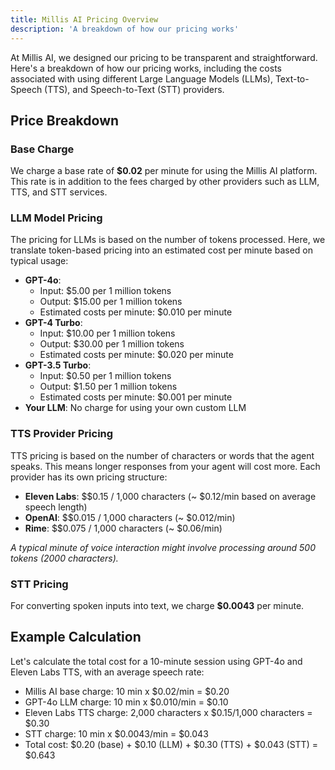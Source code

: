 ```yaml
---
title: Millis AI Pricing Overview
description: 'A breakdown of how our pricing works'
---
```


At Millis AI, we designed our pricing to be transparent and straightforward. Here's a breakdown of how our pricing works, including the costs associated with using different Large Language Models (LLMs), Text-to-Speech (TTS), and Speech-to-Text (STT) providers.

## Price Breakdown

### Base Charge

We charge a base rate of **$0.02** per minute for using the Millis AI platform. This rate is in addition to the fees charged by other providers such as LLM, TTS, and STT services.

### LLM Model Pricing

The pricing for LLMs is based on the number of tokens processed. Here, we translate token-based pricing into an estimated cost per minute based on typical usage:

* **GPT-4o**:
  * Input: $5.00 per 1 million tokens
  * Output: $15.00 per 1 million tokens
  * Estimated costs per minute: $0.010 per minute
* **GPT-4 Turbo**:
  * Input: $10.00 per 1 million tokens
  * Output: $30.00 per 1 million tokens
  * Estimated costs per minute: $0.020 per minute
* **GPT-3.5 Turbo**:
  * Input: $0.50 per 1 million tokens
  * Output: $1.50 per 1 million tokens
  * Estimated costs per minute: $0.001 per minute
* **Your LLM**: No charge for using your own custom LLM

### TTS Provider Pricing

TTS pricing is based on the number of characters or words that the agent speaks. This means longer responses from your agent will cost more. Each provider has its own pricing structure:

* **Eleven Labs**: $$0.15 / 1,000 characters (~ $0.12/min based on average speech length)
* **OpenAI**: $$0.015 / 1,000 characters (~ $0.012/min)
* **Rime**: $$0.075 / 1,000 characters (~ $0.06/min)

*A typical minute of voice interaction might involve processing around 500 tokens (2000 characters).*

### STT Pricing

For converting spoken inputs into text, we charge **$0.0043** per minute.

## Example Calculation
Let's calculate the total cost for a 10-minute session using GPT-4o and Eleven Labs TTS, with an average speech rate:

- Millis AI base charge: 10 min x $0.02/min = $0.20
- GPT-4o LLM charge: 10 min x $0.010/min = $0.10
- Eleven Labs TTS charge: 2,000 characters x $0.15/1,000 characters = $0.30
- STT charge: 10 min x $0.0043/min = $0.043
- Total cost: $0.20 (base) + $0.10 (LLM) + $0.30 (TTS) + $0.043 (STT) = $0.643
